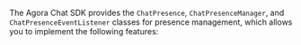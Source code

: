<PlatformWrapper platform="flutter">

The Agora Chat SDK provides the `ChatPresence`, `ChatPresenceManager`, and `ChatPresenceEventListener` classes for presence management, which allows you to implement the following features:

</PlatformWrapper>